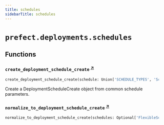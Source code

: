 ```yaml
---
title: schedules
sidebarTitle: schedules
---
```


# `prefect.deployments.schedules`

## Functions

### `create_deployment_schedule_create` <sup><a href="https://github.com/PrefectHQ/prefect/blob/main/src/prefect/deployments/schedules.py#L15" target="_blank">↗</a></sup>

```python
create_deployment_schedule_create(schedule: Union['SCHEDULE_TYPES', 'Schedule'], active: Optional[bool] = True) -> DeploymentScheduleCreate
```


Create a DeploymentScheduleCreate object from common schedule parameters.


### `normalize_to_deployment_schedule_create` <sup><a href="https://github.com/PrefectHQ/prefect/blob/main/src/prefect/deployments/schedules.py#L29" target="_blank">↗</a></sup>

```python
normalize_to_deployment_schedule_create(schedules: Optional['FlexibleScheduleList']) -> List[DeploymentScheduleCreate]
```

